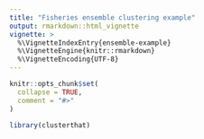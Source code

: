 ```yaml
---
title: "Fisheries ensemble clustering example"
output: rmarkdown::html_vignette
vignette: >
  %\VignetteIndexEntry{ensemble-example}
  %\VignetteEngine{knitr::rmarkdown}
  %\VignetteEncoding{UTF-8}
---
```


```r
knitr::opts_chunk$set(
  collapse = TRUE,
  comment = "#>"
)
```

```r
library(clusterthat)
```
